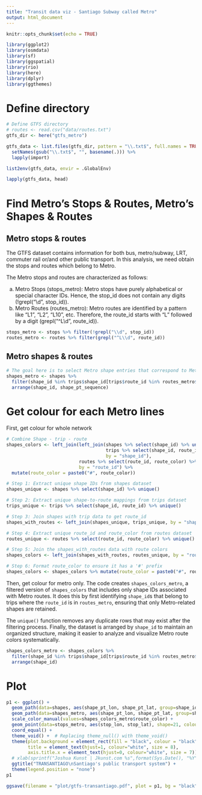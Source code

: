 ```yaml
---
title: "Transit data viz - Santiago Subway called Metro"
output: html_document
---
```


```r
knitr::opts_chunk$set(echo = TRUE)
```

```r
library(ggplot2)
library(osmdata)
library(sf)
library(ggspatial)
library(rio)
library(here)
library(dplyr)
library(ggthemes)
```

# Define directory 

```r
# Define GTFS directory 
# routes <- read.csv("data/routes.txt")
gtfs_dir <- here("gtfs_metro")

gtfs_data <- list.files(gtfs_dir, pattern = "\\.txt$", full.names = TRUE) %>%
  setNames(gsub("\\.txt$", "", basename(.))) %>%
  lapply(import)

list2env(gtfs_data, envir = .GlobalEnv)

lapply(gtfs_data, head)
```

# Find Metro's Stops & Routes, Metro's Shapes & Routes 

## Metro stops & routes

The GTFS dataset contains information for both bus, metro/subway, LRT, commuter rail or/and other public transport. In this analysis, we need obtain the stops and routes which belong to Metro. 

The Metro stops and routes are characterized as follows:

a) Metro Stops (stops_metro): Metro stops have purely alphabetical or special character IDs. Hence, the stop_id does not contain any digits (!grepl("\\d", stop_id)). 
b) Metro Routes (routes_metro): Metro routes are identified by a pattern like "L1", "L2", "L10", etc. Therefore, the route_id starts with "L" followed by a digit (grepl("^L\\d", route_id)).

```r
stops_metro <- stops %>% filter(!grepl("\\d", stop_id))
routes_metro <- routes %>% filter(grepl("^L\\d", route_id))
```

## Metro shapes & routes 

```r
# The goal here is to select Metro shape entries that correspond to Metro routes.
shapes_metro <- shapes %>% 
  filter(shape_id %in% trips$shape_id[trips$route_id %in% routes_metro$route_id]) %>% # it shows the relations amongst txt file 
  arrange(shape_id, shape_pt_sequence)
```

# Get colour for each Metro lines

First, get colour for whole network 

```r
# Combine Shape - trip - route 
shapes_colors <- left_join(left_join(shapes %>% select(shape_id) %>% unique(),
                                     trips %>% select(shape_id, route_id) %>% unique(),
                                     by = "shape_id"),
                           routes %>% select(route_id, route_color) %>% unique(),
                           by = "route_id") %>%
  mutate(route_color = paste0("#", route_color))

# Step 1: Extract unique shape IDs from shapes dataset
shapes_unique <- shapes %>% select(shape_id) %>% unique()

# Step 2: Extract unique shape-to-route mappings from trips dataset
trips_unique <- trips %>% select(shape_id, route_id) %>% unique()

# Step 3: Join shapes with trip data to get route_id
shapes_with_routes <- left_join(shapes_unique, trips_unique, by = "shape_id")

# Step 4: Extract unique route_id and route_color from routes dataset
routes_unique <- routes %>% select(route_id, route_color) %>% unique()

# Step 5: Join the shapes_with_routes data with route colors
shapes_colors <- left_join(shapes_with_routes, routes_unique, by = "route_id")

# Step 6: Format route_color to ensure it has a '#' prefix
shapes_colors <- shapes_colors %>% mutate(route_color = paste0("#", route_color))
```

Then, get colour for metro only. The code creates `shapes_colors_metro`, a filtered version of `shapes_colors` that includes only shape IDs associated with Metro routes. It does this by first identifying `shape_id`s that belong to trips where the `route_id` is in `routes_metro`, ensuring that only Metro-related shapes are retained. 

The `unique()` function removes any duplicate rows that may exist after the filtering process. Finally, the dataset is arranged by `shape_id` to maintain an organized structure, making it easier to analyze and visualize Metro route colors systematically.

```r
shapes_colors_metro <- shapes_colors %>%
  filter(shape_id %in% trips$shape_id[trips$route_id %in% routes_metro$route_id]) %>% unique() %>%
  arrange(shape_id)
```

# Plot 

```r
p1 <- ggplot() +
  geom_path(data=shapes, aes(shape_pt_lon, shape_pt_lat, group=shape_id), color="white", size=.2, alpha=.05) +
  geom_path(data=shapes_metro, aes(shape_pt_lon, shape_pt_lat, group=shape_id, colour=shape_id), size = 2, alpha=.7) +
  scale_color_manual(values=shapes_colors_metro$route_color) +
  geom_point(data=stops_metro, aes(stop_lon, stop_lat), shape=21, colour="white", alpha =.8) +
  coord_equal() +
  theme_void() +  # Replacing theme_null() with theme_void()
  theme(plot.background = element_rect(fill = "black", colour = "black"),
        title = element_text(hjust=1, colour="white", size = 8),
        axis.title.x = element_text(hjust=0, colour="white", size = 7)) +
  # xlab(sprintf("Joshua Kunst | Jkunst.com %s",format(Sys.Date(), "%Y"))) +
  ggtitle("TRANSANTIAGO\nSantiago's public transport system") +
  theme(legend.position = "none") 
p1
```

```r
ggsave(filename = "plot/gtfs-transantiago.pdf", plot = p1, bg = "black")
```
